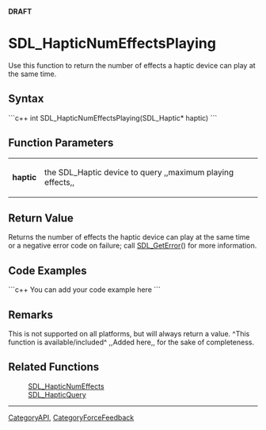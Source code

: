 <!-- pragma section-numbers off -->
<!-- pragma disable-camelcase -->
'''DRAFT'''

= SDL_HapticNumEffectsPlaying =
Use this function to return the number of effects a haptic device can play at the same time.


== Syntax ==
```c++
int SDL_HapticNumEffectsPlaying(SDL_Haptic* haptic)
```

== Function Parameters ==
{|
|'''haptic'''
|the SDL_Haptic device to query ,,maximum playing effects,,
|}

== Return Value ==
Returns the number of effects the haptic device can play at the same time or a negative error code on failure; call [[SDL_GetError]]() for more information. <!-- <span style="color: green;">Should there be a link to Remarks here?</span> -->

== Code Examples ==
```c++
You can add your code example here
```

== Remarks ==
This is not supported on all platforms, but will always return a value. ^This function is available/included^ ,,Added here,, for the sake of completeness. <!-- <span style="color: green;">Is it important to note what the value would be if it is not supported?  Would it just be 1 or 0?</span> -->

== Related Functions ==
:[[SDL_HapticNumEffects]]
:[[SDL_HapticQuery]]

----
[[CategoryAPI]], [[CategoryForceFeedback]]
